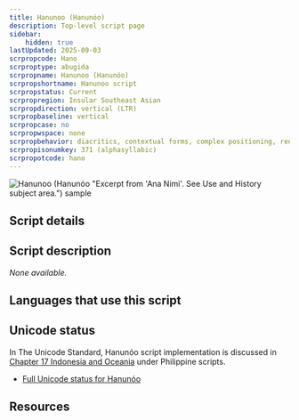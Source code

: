 ```yaml
---
title: Hanunoo (Hanunóo)
description: Top-level script page
sidebar:
    hidden: true
lastUpdated: 2025-09-03
scrpropcode: Hano
scrproptype: abugida
scrpropname: Hanunoo (Hanunóo)
scrpropshortname: Hanunoo script
scrpropstatus: Current
scrpropregion: Insular Southeast Asian
scrpropdirection: vertical (LTR)
scrpropbaseline: vertical
scrpropcase: no
scrpropwspace: none
scrpropbehavior: diacritics, contextual forms, complex positioning, required ligatures
scrpropisonumkey: 371 (alphasyllabic)
scrpropotcode: hano
---
```



![Hanunoo (Hanunóo "Excerpt from 'Ana Nimi'. See Use and History subject area.") sample](../images/hano-sample.png "Excerpt from 'Ana Nimi'. See Use and History subject area.")

## Script details

<ScriptDetails />

## Script description

_None available._

## Languages that use this script

<WsList script='Hano' wsMax='5' />

## Unicode status

In The Unicode Standard, Hanunóo script implementation is discussed in [Chapter 17 Indonesia and Oceania](http://www.unicode.org/versions/latest/ch17.pdf) under Philippine scripts.

- [Full Unicode status for Hanunóo](/scrlang/unicode/hano-unicode)



## Resources

<ScriptResources detailSummary='seemore' />

